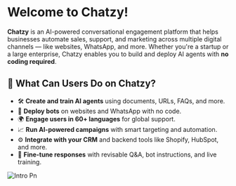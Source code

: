 # Welcome to Chatzy\!

**Chatzy** is an AI-powered conversational engagement platform that helps businesses automate sales, support, and marketing across multiple digital channels — like websites, WhatsApp, and more. Whether you're a startup or a large enterprise, Chatzy enables you to build and deploy AI agents with **no coding required**.

## 🚀 What Can Users Do on Chatzy?

- 🛠️ **Create and train AI agents** using documents, URLs, FAQs, and more.
- 💬 **Deploy bots** on websites and WhatsApp with no code.
- 🌍 **Engage users in 60\+ languages** for global support.
- 📈 **Run AI-powered campaigns** with smart targeting and automation.
- ⚙️ **Integrate with your CRM** and backend tools like Shopify, HubSpot, and more.
- 🧠 **Fine-tune responses** with revisable Q&A, bot instructions, and live training.

![Intro Pn](/images/intro.png)